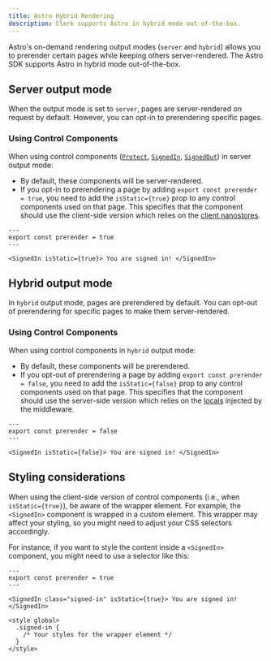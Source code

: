 ```yaml
---
title: Astro Hybrid Rendering
description: Clerk supports Astro in hybrid mode out-of-the-box.
---
```


Astro's on-demand rendering output modes (`server` and `hybrid`) allows you to prerender certain pages while keeping others server-rendered. The Astro SDK supports Astro in hybrid mode out-of-the-box.

## Server output mode

When the output mode is set to `server`, pages are server-rendered on request by default. However, you can opt-in to prerendering specific pages.

### Using Control Components

When using control components ([`Protect`](/docs/components/protect), [`SignedIn`](/docs/components/control/signed-in), [`SignedOut`](/docs/components/control/signed-out)) in server output mode:

- By default, these components will be server-rendered.
- If you opt-in to prerendering a page by adding `export const prerender = true`, you need to add the `isStatic={true}` prop to any control components used on that page. This specifies that the component should use the client-side version which relies on the [client nanostores](/docs/references/astro/auth-store).

```astro {{ filename: 'src/pages/index.astro' }}
---
export const prerender = true
---

<SignedIn isStatic={true}> You are signed in! </SignedIn>
```

## Hybrid output mode

In `hybrid` output mode, pages are prerendered by default. You can opt-out of prerendering for specific pages to make them server-rendered.

### Using Control Components

When using control components in `hybrid` output mode:

- By default, these components will be prerendered.
- If you opt-out of prerendering a page by adding `export const prerender = false`, you need to add the `isStatic={false}` prop to any control components used on that page. This specifies that the component should use the server-side version which relies on the [locals](/docs/references/astro/locals) injected by the middleware.

```astro {{ filename: 'src/pages/index.astro' }}
---
export const prerender = false
---

<SignedIn isStatic={false}> You are signed in! </SignedIn>
```

## Styling considerations

When using the client-side version of control components (i.e., when `isStatic={true}`), be aware of the wrapper element. For example, the `<SignedIn>` component is wrapped in a custom element. This wrapper may affect your styling, so you might need to adjust your CSS selectors accordingly.

For instance, if you want to style the content inside a `<SignedIn>` component, you might need to use a selector like this:

```astro {{ filename: 'src/pages/index.astro' }}
---
export const prerender = true
---

<SignedIn class="signed-in" isStatic={true}> You are signed in! </SignedIn>

<style global>
  .signed-in {
    /* Your styles for the wrapper element */
  }
</style>
```
